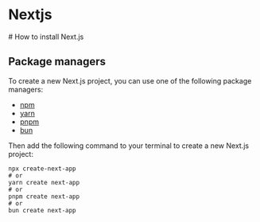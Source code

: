 
<div className="flex justify-center items-center gap-2 pb-5">
    <RiNextjsFill className="size-6"/>
    <h1>Nextjs</h1>
</div>
    # How to install Next.js

## Package managers
To create a new Next.js project, you can use one of the following package managers:
- [npm](https://npmjs.com)
- [yarn](https://yarnpkg.com)
- [pnpm](https://pnpm.io)
- [bun](https://bun.sh)

Then add the following command to your terminal to create a new Next.js project:

```shell
npx create-next-app
# or
yarn create next-app
# or
pnpm create next-app
# or
bun create next-app
```
